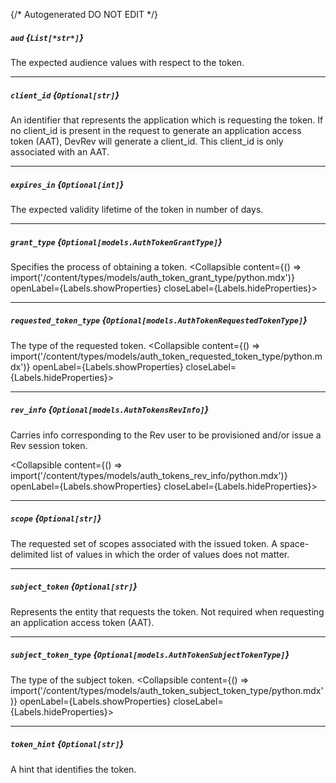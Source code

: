 {/* Autogenerated DO NOT EDIT  */}

##### `aud` *{`List[*str*]`}*
The expected audience values with respect to the token.

---
##### `client_id` *{`Optional[str]`}*
An identifier that represents the application which is requesting
the token. If no client_id is present in the request to generate an
application access token (AAT), DevRev will generate a client_id.
This client_id is only associated with an AAT.


---
##### `expires_in` *{`Optional[int]`}*
The expected validity lifetime of the token in number of days.


---
##### `grant_type` *{`Optional[models.AuthTokenGrantType]`}*
Specifies the process of obtaining a token.
<Collapsible content={() => import('/content/types/models/auth_token_grant_type/python.mdx')} openLabel={Labels.showProperties} closeLabel={Labels.hideProperties}>
</Collapsible>

---
##### `requested_token_type` *{`Optional[models.AuthTokenRequestedTokenType]`}*
The type of the requested token.
<Collapsible content={() => import('/content/types/models/auth_token_requested_token_type/python.mdx')} openLabel={Labels.showProperties} closeLabel={Labels.hideProperties}>
</Collapsible>

---
##### `rev_info` *{`Optional[models.AuthTokensRevInfo]`}*
Carries info corresponding to the Rev user to be provisioned and/or
issue a Rev session token.

<Collapsible content={() => import('/content/types/models/auth_tokens_rev_info/python.mdx')} openLabel={Labels.showProperties} closeLabel={Labels.hideProperties}>
</Collapsible>

---
##### `scope` *{`Optional[str]`}*
The requested set of scopes associated with the issued token. A
space\-delimited list of values in which the order of values does
not matter.


---
##### `subject_token` *{`Optional[str]`}*
Represents the entity that requests the token. Not required when
requesting an application access token (AAT).


---
##### `subject_token_type` *{`Optional[models.AuthTokenSubjectTokenType]`}*
The type of the subject token.
<Collapsible content={() => import('/content/types/models/auth_token_subject_token_type/python.mdx')} openLabel={Labels.showProperties} closeLabel={Labels.hideProperties}>
</Collapsible>

---
##### `token_hint` *{`Optional[str]`}*
A hint that identifies the token.


